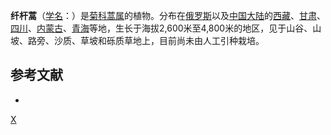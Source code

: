 {{Speciesbox
| taxon = Artemisia demissa
| binomial_authority = Krasch.
}}

'''纤杆蒿'''（[[学名|学名]]：{{lang|la|''Artemisia demissa''}}）是[[菊科|菊科]][[蒿属|蒿属]]的植物。分布在[[俄罗斯|俄罗斯]]以及[[中国大陆|中国大陆]]的[[西藏|西藏]]、[[甘肃|甘肃]]、[[四川|四川]]、[[内蒙古|内蒙古]]、[[青海|青海]]等地，生长于海拔2,600米至4,800米的地区，见于山谷、山坡、路旁、沙质、草坡和砾质草地上，目前尚未由人工引种栽培。

== 参考文献 ==
<div class="references-small">
* {{cite web| url =http://www.bioinfo.cn/db05/KmzwSpecies.php?action=view&id=4101| title =纤杆蒿| work =《中国高等植物数据库全库》| publisher =中国科学院微生物研究所| author =昆明植物研究所| accessdate =2009-02-24| deadurl =yes| archiveurl =https://web.archive.org/web/20160305021036/http://www.bioinfo.cn/db05/KmzwSpecies.php?action=view&id=4101| archivedate =2016-03-05}}
</div>

{{taxonbar}}
[[Category:蒿属|X]]
